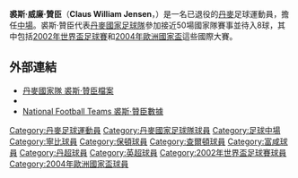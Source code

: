 {{noteta
|G1=EPL
|T=zh-hans:克劳斯·延森;zh-hk:裘斯·贊臣;zh-tw:克勞斯·延森;
|1=zh-hans:延森;zh-hk:贊臣;zh-tw:延森;
|2=zh-hans:克劳斯;zh-hk:裘斯;zh-tw:克勞斯;
}}
{{Football player infobox
| playername=  裘斯·贊臣<br>''Claus Jensen''
| image = [[File:Claus_Jensen.jpg|240px]]
| fullname =  裘斯·威廉·贊臣<br>Claus William Jensen
| height = {{height|ft=6|in=0}}
| dateofbirth = {{birth date and age|1977|4|29}} 
| cityofbirth =  [[尼克賓法爾斯特|尼克賓法爾斯特]]
| countryofbirth = [[丹麥|丹麥]]
| currentclub = 已退役
| position = [[中場|中場]]
| years =1995-1996<br>1996-1998<br>1998-2000<br>2000-2004<br>2004-2007
| clubs = {{tsl|en|Næstved BK||奈斯特韋茲}}<br>[[林比足球俱乐部|林比]]<br>[[保頓足球會|保頓]]<br>[[查爾頓競技|查爾頓]]<br>[[富咸足球會|富咸]]<br>'''總計'''
| caps(goals) = {{0}}{{0}}4 {{0}}(0)<br>{{0}}62 (14)<br>{{0}}86 {{0}}(8)<br>123 (16)<br>{{0}}35 {{0}}(4)<br>'''310 (42)'''
| nationalyears = 1995<br>1996-1999<br>2000-2007
| nationalteam = 丹麥U19<br>[[丹麥21歲以下國家足球隊|丹麥U21]]<br>[[丹麥國家足球隊|丹麥]]
| nationalcaps(goals) = {{0}}{{0}}1 {{0}}(0)<br>{{0}}18 {{0}}(3)<br>{{0}}47 {{0}}(8)
}}{{中文譯名
| english    = '''C'''laus '''Jensen'''
| putonghua  = 克劳斯·延森
| taiwan     = 克勞斯·延森
| cantonese  = 裘斯·贊臣<small>（[[香港有線電視|有線電視]]）</small> <br>哥羅斯·贊臣<small>（澳門彩票）</small>
|}}
'''裘斯·威廉·贊臣'''（'''Claus William Jensen'''，{{bd|1977年|4月29日|catidx=Jensen, Claus}}）是一名已退役的[[丹麥|丹麥]]足球運動員，擔任[[中場|中場]]。裘斯·贊臣代表[[丹麥國家足球隊|丹麥國家足球隊]]參加接近50場國家隊賽事並待入8球，其中包括[[2002年世界盃足球賽|2002年世界盃足球賽]]和[[2004年歐洲國家盃|2004年歐洲國家盃]]這些國際大賽。

==外部連結==
*[http://www.dbu.dk/landshold/landsholdsdatabasen/LBasePlayerInfo.aspx?playerid=4193 丹麥國家隊 裘斯·贊臣檔案]{{Wayback|url=http://www.dbu.dk/landshold/landsholdsdatabasen/LBasePlayerInfo.aspx?playerid=4193 |date=20121010190616 }}
*{{soccerbase|id=14680|name=裘斯·贊臣}}
*[http://www.national-football-teams.com/php/spieler.php?id=2012 National Football Teams 裘斯·贊臣數據]{{Wayback|url=http://www.national-football-teams.com/php/spieler.php?id=2012 |date=20090918231251 }}

{{2002年世界盃足球賽丹麥參賽名單}}
{{2004年歐洲足球錦標賽丹麥參賽名單}}

{{DEFAULTSORT:Jensen, Claus}}
[[Category:丹麥足球運動員|Category:丹麥足球運動員]]
[[Category:丹麥國家足球隊球員|Category:丹麥國家足球隊球員]]
[[Category:足球中場|Category:足球中場]]
[[Category:寧比球員|Category:寧比球員]]
[[Category:保頓球員|Category:保頓球員]]
[[Category:查爾頓球員|Category:查爾頓球員]]
[[Category:富咸球員|Category:富咸球員]]
[[Category:丹超球員|Category:丹超球員]]
[[Category:英超球員|Category:英超球員]]
[[Category:2002年世界盃足球賽球員|Category:2002年世界盃足球賽球員]]
[[Category:2004年歐洲國家盃球員|Category:2004年歐洲國家盃球員]]